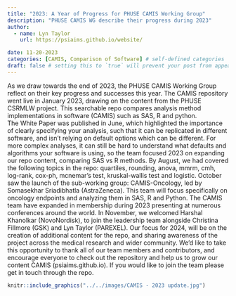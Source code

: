 ---
title: "2023: A Year of Progress for PHUSE CAMIS Working Group"
description: "PHUSE CAMIS WG describe their progress during 2023"
author:
  - name: Lyn Taylor
    url: https://psiaims.github.io/website/

date: 11-20-2023
categories: [CAMIS, Comparison of Software] # self-defined categories
draft: false # setting this to `true` will prevent your post from appearing on your listing page until you're ready!
---

As we draw towards the end of 2023, the PHUSE CAMIS Working Group reflect on their key progress and successes this year.
The CAMIS repository went live in January 2023, drawing on the content from the PHUSE CSRMLW project.  This searchable repo compares analysis method implementations in software (CAMIS) such as SAS, R and python.  
The White Paper was published in June, which highlighted the importance of clearly specifying your analysis, such that it can be replicated in different software, and isn’t relying on default options which can be different.
For more complex analyses, it can still be hard to understand what defaults and algorithms your software is using, so the team focused 2023 on expanding our repo content, comparing SAS vs R methods.  By August, we had covered the following topics in the repo: quartiles, rounding, anova, mmrm, cmh, log-rank, cox-ph, mcnemar’s test, kruskal-wallis test and logistic. October saw the launch of the sub-working group: CAMIS-Oncology, led by Somasekhar Sriadibhatla (AstraZeneca).  This team will focus specifically on oncology endpoints and analyzing them in SAS, R and Python.  The CAMIS team have expanded in membership during 2023 presenting at numerous conferences around the world. In November, we welcomed Harshal Khanolkar (NovoNordisk), to join the leadership team alongside Christina Fillmore (GSK) and Lyn Taylor (PAREXEL).  Our focus for 2024, will be on the creation of additional content for the repo, and sharing awareness of the project across the medical research and wider community.  We’d like to take this opportunity to thank all of our team members and contributors, and encourage everyone to check out the repository and help us to grow our content CAMIS (psiaims.github.io).  If you would like to join the team please get in touch through the repo.

```{r, echo=FALSE, fig.align='center', out.width="100%"}
knitr::include_graphics("../../images/CAMIS - 2023 update.jpg")
```
